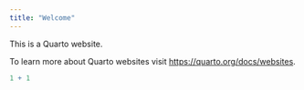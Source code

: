 ---
title: "Welcome"
---

This is a Quarto website.

To learn more about Quarto websites visit <https://quarto.org/docs/websites>.

```{r}
1 + 1
```
